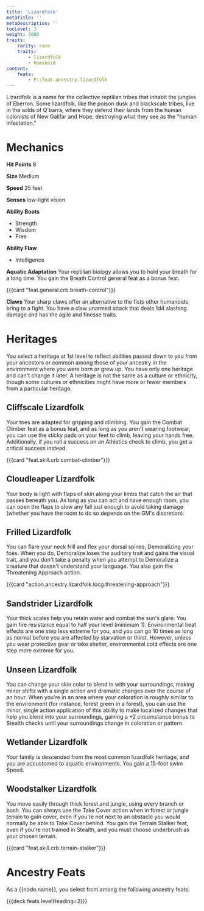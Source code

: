 ```yaml
---
title: 'Lizardfolk'
metaTitle: ''
metaDescription: ''
tocLevel: 2
weight: 3000
traits:
    rarity: rare
    traits:
        - lizardfolk
        - humanoid
content:
    feats:
        - P::feat.ancestry.lizardfolk
---
```


Lizardfolk is a name for the collective reptilian tribes that inhabit the jungles of Eberron. Some lizardfolk, like the poison dusk and blackscale tribes, live in the wilds of Q'barra, where they defend their lands from the human colonists of New Galifar and Hope, destroying what they see as the "human infestation."

# Mechanics

**Hit Points** 8

**Size** Medium

**Speed** 25 feet

**Senses** low-light vision

**Ability Boots**

-   Strength
-   Wisdom
-   Free

**Ability Flaw**

-   Intelligence

**Aquatic Adaptation** Your reptilian biology allows you to hold your breath for a long time. You gain the Breath Control general feat as a bonus feat.

{{{card "feat.general.crb.breath-control"}}}

**Claws** Your sharp claws offer an alternative to the fists other humanoids bring to a fight. You have a claw unarmed attack that deals 1d4 slashing damage and has the agile and finesse traits.

# Heritages

You select a heritage at 1st level to reflect abilities passed down to you from your ancestors or common among those of your ancestry in the environment where you were born or grew up. You have only one heritage and can't change it later. A heritage is not the same as a culture or ethnicity, though some cultures or ethnicities might have more or fewer members from a particular heritage.

## Cliffscale Lizardfolk

Your toes are adapted for gripping and climbing. You gain the Combat Climber feat as a bonus feat, and as long as you aren't wearing footwear, you can use the sticky pads on your feet to climb, leaving your hands free. Additionally, if you roll a success on an Athletics check to climb, you get a critical success instead.

{{{card "feat.skill.crb.combat-climber"}}}

## Cloudleaper Lizardfolk

Your body is light with flaps of skin along your limbs that catch the air that passes beneath you. As long as you can act and have enough room, you can open the flaps to slow any fall just enough to avoid taking damage (whether you have the room to do so depends on the GM's discretion).

## Frilled Lizardfolk

You can flare your neck frill and flex your dorsal spines, Demoralizing your foes. When you do, Demoralize loses the auditory trait and gains the visual trait, and you don't take a penalty when you attempt to Demoralize a creature that doesn't understand your language. You also gain the Threatening Approach action.

{{{card "action.ancestry.lizardfolk.locg.threatening-approach"}}}

## Sandstrider Lizardfolk

Your thick scales help you retain water and combat the sun's glare. You gain fire resistance equal to half your level (minimum 1). Environmental heat effects are one step less extreme for you, and you can go 10 times as long as normal before you are affected by starvation or thirst. However, unless you wear protective gear or take shelter, environmental cold effects are one step more extreme for you.

## Unseen Lizardfolk

You can change your skin color to blend in with your surroundings, making minor shifts with a single action and dramatic changes over the course of an hour. When you're in an area where your coloration is roughly similar to the environment (for instance, forest green in a forest), you can use the minor, single action application of this ability to make localized changes that help you blend into your surroundings, gaining a +2 circumstance bonus to Stealth checks until your surroundings change in coloration or pattern.

## Wetlander Lizardfolk

Your family is descended from the most common lizardfolk heritage, and you are accustomed to aquatic environments. You gain a 15-foot swim Speed.

## Woodstalker Lizardfolk

You move easily through thick forest and jungle, using every branch or bush. You can always use the Take Cover action when in forest or jungle terrain to gain cover, even if you're not next to an obstacle you would normally be able to Take Cover behind. You gain the Terrain Stalker feat, even if you're not trained in Stealth, and you must choose underbrush as your chosen terrain.

{{{card "feat.skill.crb.terrain-stalker"}}}

# Ancestry Feats

As a {{node.name}}, you select from among the following ancestry feats.

{{{deck feats levelHeading=2}}}
